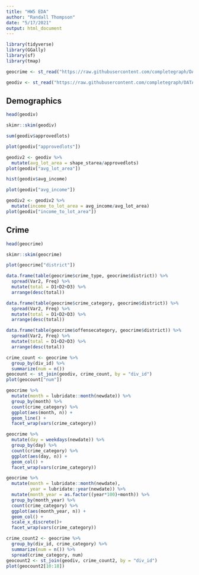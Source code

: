---
title: "HW5 EDA"
author: "Randall Thompson"
date: "5/17/2021"
output: html_document
---

```{r}
library(tidyverse)
library(GGally)
library(sf)
library(tmap)
```

```{r}
geocrime <- st_read("https://raw.githubusercontent.com/completegraph/DATA622_MACHINELEARNING/main/FINAL_PROJ/work/crimesdiv.geojson")

geodiv <- st_read("https://raw.githubusercontent.com/completegraph/DATA622_MACHINELEARNING/main/FINAL_PROJ/work/div.geojson")
```

## Demographics
```{r}
head(geodiv)
```


```{r}
skimr::skim(geodiv)
```


```{r}
sum(geodiv$approvedlots)
```


```{r}
plot(geodiv["approvedlots"])
```


```{r}
geodiv2 <- geodiv %>% 
  mutate(avg_lot_area = shape_starea/approvedlots) 
plot(geodiv["avg_lot_area"])
```


```{r}
hist(geodiv$avg_income)
```


```{r}
plot(geodiv["avg_income"])
```


```{r}
geodiv2 <- geodiv2 %>%
  mutate(income_to_lot_area = avg_income/avg_lot_area)
plot(geodiv["income_to_lot_area"])
```

## Crime

```{r}
head(geocrime)
```


```{r}
skimr::skim(geocrime)
```


```{r}
plot(geocrime["district"])
```


```{r}
data.frame(table(geocrime$crime_type, geocrime$district)) %>% 
  spread(Var2, Freq) %>% 
  mutate(total = D1+D2+D3) %>% 
  arrange(desc(total))
```


```{r}
data.frame(table(geocrime$crime_category, geocrime$district)) %>% 
  spread(Var2, Freq) %>% 
  mutate(total = D1+D2+D3) %>% 
  arrange(desc(total))
```


```{r}
data.frame(table(geocrime$offensecategory, geocrime$district)) %>% 
  spread(Var2, Freq) %>% 
  mutate(total = D1+D2+D3) %>% 
  arrange(desc(total))
```


```{r}
crime_count <- geocrime %>% 
  group_by(div_id) %>% 
  summarize(num = n()) 
geocount <- st_join(geodiv, crime_count, by = "div_id")
plot(geocount["num"])
```


```{r}
geocrime %>% 
  mutate(month = lubridate::month(newdate)) %>% 
  group_by(month) %>% 
  count(crime_category) %>% 
  ggplot(aes(month, n)) +
  geom_line() +
  facet_wrap(vars(crime_category))
```


```{r}
geocrime %>% 
  mutate(day = weekdays(newdate)) %>% 
  group_by(day) %>% 
  count(crime_category) %>% 
  ggplot(aes(day, n)) +
  geom_col() +
  facet_wrap(vars(crime_category))
```


```{r}
geocrime %>% 
  mutate(month = lubridate::month(newdate), 
         year = lubridate::year(newdate)) %>% 
  mutate(month_year = as.factor((year*100)+month)) %>% 
  group_by(month_year) %>% 
  count(crime_category) %>% 
  ggplot(aes(month_year, n)) +
  geom_col() +
  scale_x_discrete()+
  facet_wrap(vars(crime_category))
```


```{r}
crime_count2 <- geocrime %>% 
  group_by(div_id, crime_category) %>% 
  summarize(num = n()) %>% 
  spread(crime_category, num)
geocount2 <- st_join(geodiv, crime_count2, by = "div_id")
plot(geocount2[10:18])
```



